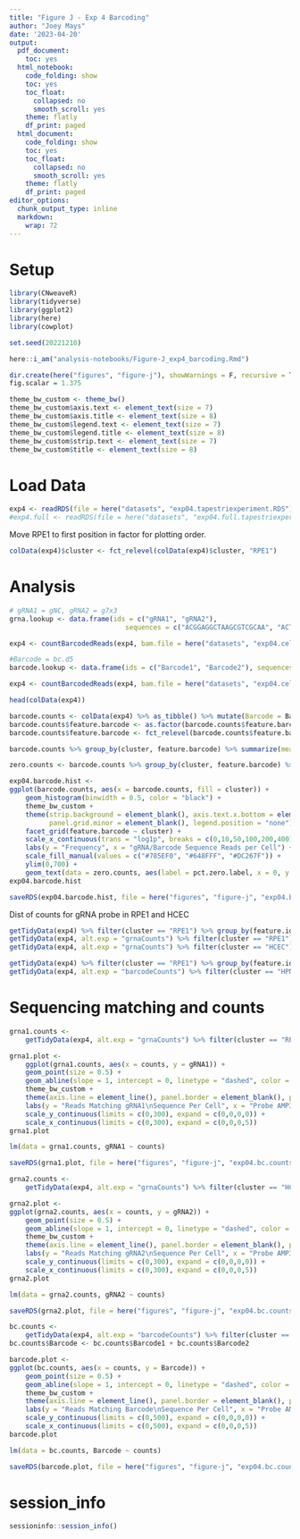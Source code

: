 ```yaml
---
title: "Figure J - Exp 4 Barcoding"
author: "Joey Mays"
date: '2023-04-20'
output:
  pdf_document:
    toc: yes
  html_notebook:
    code_folding: show
    toc: yes
    toc_float:
      collapsed: no
      smooth_scroll: yes
    theme: flatly
    df_print: paged
  html_document:
    code_folding: show
    toc: yes
    toc_float:
      collapsed: no
      smooth_scroll: yes
    theme: flatly
    df_print: paged
editor_options:
  chunk_output_type: inline
  markdown:
    wrap: 72
---
```


# Setup

```r
library(CNweaveR)
library(tidyverse)
library(ggplot2)
library(here)
library(cowplot)
```

```r
set.seed(20221210)
```

```r
here::i_am("analysis-notebooks/Figure-J_exp4_barcoding.Rmd")
```

```r
dir.create(here("figures", "figure-j"), showWarnings = F, recursive = T)
fig.scalar = 1.375

theme_bw_custom <- theme_bw()
theme_bw_custom$axis.text <- element_text(size = 7)
theme_bw_custom$axis.title <- element_text(size = 8)
theme_bw_custom$legend.text <- element_text(size = 7)
theme_bw_custom$legend.title <- element_text(size = 8)
theme_bw_custom$strip.text <- element_text(size = 7)
theme_bw_custom$title <- element_text(size = 8)
```

# Load Data

```r
exp4 <- readRDS(file = here("datasets", "exp04.tapestriexperiment.RDS"))
#exp4.full <- readRDS(file = here("datasets", "exp04.full.tapestriexperiment.RDS"))
```

Move RPE1 to first position in factor for plotting order.

```r
colData(exp4)$cluster <- fct_relevel(colData(exp4)$cluster, "RPE1")
```

# Analysis

```r
# gRNA1 = gNC, gRNA2 = g7x3
grna.lookup <- data.frame(ids = c("gRNA1", "gRNA2"),
                             sequences = c("ACGGAGGCTAAGCGTCGCAA", "ACTCTTGCTGTGGCATTTTC"))
```

```r
exp4 <- countBarcodedReads(exp4, bam.file = here("datasets", "exp04.cells.bam"), probe = "grna", barcode.lookup = grna.lookup, max.mismatch = 2, with.indels = F)
```

```r
#Barcode = bc.d5
barcode.lookup <- data.frame(ids = c("Barcode1", "Barcode2"), sequences = c("CGTAGCTAATCTAGCATGCTCACT", "GTTGTCCTTCACGCCTGCGAATTC"))
```

```r
exp4 <- countBarcodedReads(exp4, bam.file = here("datasets", "exp04.cells.bam"), probe = "barcode", barcode.lookup = barcode.lookup, max.mismatch = 2, with.indels = F)
```

```r
head(colData(exp4))
```

```r
barcode.counts <- colData(exp4) %>% as_tibble() %>% mutate(Barcode = Barcode1 + Barcode2) %>% pivot_longer(cols = c("gRNA1", "gRNA2", "Barcode"), names_to = "feature.barcode", values_to = "barcode.counts")
barcode.counts$feature.barcode <- as.factor(barcode.counts$feature.barcode)
barcode.counts$feature.barcode <- fct_relevel(barcode.counts$feature.barcode, "Barcode", after = 2)
```

```r
barcode.counts %>% group_by(cluster, feature.barcode) %>% summarize(mean.feature.counts = round(mean(barcode.counts)))
```

```r
zero.counts <- barcode.counts %>% group_by(cluster, feature.barcode) %>% mutate(zero.counts = barcode.counts == 0) %>% dplyr::count(zero.counts) %>% mutate(pct.zero = round(100*n/sum(n),0)) %>% filter(zero.counts) %>% mutate(pct.zero.label = paste0("Zero: ", pct.zero, "%"))
```

```r
exp04.barcode.hist <- 
ggplot(barcode.counts, aes(x = barcode.counts, fill = cluster)) + 
    geom_histogram(binwidth = 0.5, color = "black") +
    theme_bw_custom + 
    theme(strip.background = element_blank(), axis.text.x.bottom = element_text(angle = 45, hjust = 1), 
          panel.grid.minor = element_blank(), legend.position = "none") +
    facet_grid(feature.barcode ~ cluster) +
    scale_x_continuous(trans = "log1p", breaks = c(0,10,50,100,200,400)) +
    labs(y = "Frequency", x = "gRNA/Barcode Sequence Reads per Cell") +
    scale_fill_manual(values = c("#785EF0", "#648FFF", "#DC267F")) +
    ylim(0,700) +
    geom_text(data = zero.counts, aes(label = pct.zero.label, x = 0, y = Inf), hjust = 0.2, vjust = 1, size = 7/.pt)
exp04.barcode.hist
```

```r
saveRDS(exp04.barcode.hist, file = here("figures", "figure-j", "exp04.barcode.hist.RDS"))
```

Dist of counts for gRNA probe in RPE1 and HCEC

```r
getTidyData(exp4) %>% filter(cluster == "RPE1") %>% group_by(feature.id) %>% summarise(mean(counts), median(counts))
getTidyData(exp4, alt.exp = "grnaCounts") %>% filter(cluster == "RPE1") %>% summarise(mean(counts), median(counts))
getTidyData(exp4, alt.exp = "grnaCounts") %>% filter(cluster == "HCEC") %>% summarise(mean(counts), median(counts))
```

```r
getTidyData(exp4) %>% filter(cluster == "RPE1") %>% group_by(feature.id) %>% summarise(mean(counts), median(counts))
getTidyData(exp4, alt.exp = "barcodeCounts") %>% filter(cluster == "HPNE") %>% summarise(mean(counts), median(counts))
```

# Sequencing matching and counts

```r
grna1.counts <- 
    getTidyData(exp4, alt.exp = "grnaCounts") %>% filter(cluster == "RPE1") %>% select(cell.barcode, counts, gRNA1, total.reads.bc)
```

```r
grna1.plot <- 
    ggplot(grna1.counts, aes(x = counts, y = gRNA1)) +
    geom_point(size = 0.5) +
    geom_abline(slope = 1, intercept = 0, linetype = "dashed", color = "red") +
    theme_bw_custom +
    theme(axis.line = element_line(), panel.border = element_blank(), plot.title = element_text(hjust = 0.5)) +
    labs(y = "Reads Matching gRNA1\nSequence Per Cell", x = "Probe AMP350\nRead Counts per Cell", title = "RPE1") +
    scale_y_continuous(limits = c(0,300), expand = c(0,0,0,0)) +
    scale_x_continuous(limits = c(0,300), expand = c(0,0,0,5))
grna1.plot
```

```r
lm(data = grna1.counts, gRNA1 ~ counts)
```

```r
saveRDS(grna1.plot, file = here("figures", "figure-j", "exp04.bc.counts.rpe1.RDS"))
```

```r
grna2.counts <- 
    getTidyData(exp4, alt.exp = "grnaCounts") %>% filter(cluster == "HCEC") %>% select(cell.barcode, counts, gRNA2, total.reads.bc)
```

```r
grna2.plot <- 
ggplot(grna2.counts, aes(x = counts, y = gRNA2)) +
    geom_point(size = 0.5) +
    geom_abline(slope = 1, intercept = 0, linetype = "dashed", color = "red") +
    theme_bw_custom +
    theme(axis.line = element_line(), panel.border = element_blank(), plot.title = element_text(hjust = 0.5)) +
    labs(y = "Reads Matching gRNA2\nSequence Per Cell", x = "Probe AMP350\nRead Counts per Cell", title = "hCEC") +
    scale_y_continuous(limits = c(0,300), expand = c(0,0,0,0)) +
    scale_x_continuous(limits = c(0,300), expand = c(0,0,0,5))
grna2.plot
```

```r
lm(data = grna2.counts, gRNA2 ~ counts)
```

```r
saveRDS(grna2.plot, file = here("figures", "figure-j", "exp04.bc.counts.hcec.RDS"))
```

```r
bc.counts <- 
    getTidyData(exp4, alt.exp = "barcodeCounts") %>% filter(cluster == "HPNE") %>% select(cell.barcode, counts, Barcode1, Barcode2)
bc.counts$Barcode <- bc.counts$Barcode1 + bc.counts$Barcode2
```

```r
barcode.plot <- 
ggplot(bc.counts, aes(x = counts, y = Barcode)) +
    geom_point(size = 0.5) +
    geom_abline(slope = 1, intercept = 0, linetype = "dashed", color = "red") +
    theme_bw_custom +
    theme(axis.line = element_line(), panel.border = element_blank(), plot.title = element_text(hjust = 0.5)) +
    labs(y = "Reads Matching Barcode\nSequence Per Cell", x = "Probe AMP351\nRead Counts Per Cell", title = "hPNE") +
    scale_y_continuous(limits = c(0,500), expand = c(0,0,0,0)) +
    scale_x_continuous(limits = c(0,500), expand = c(0,0,0,5))
barcode.plot
```

```r
lm(data = bc.counts, Barcode ~ counts)
```

```r
saveRDS(barcode.plot, file = here("figures", "figure-j", "exp04.bc.counts.hpne.RDS"))
```

# session_info

```r
sessioninfo::session_info()
```